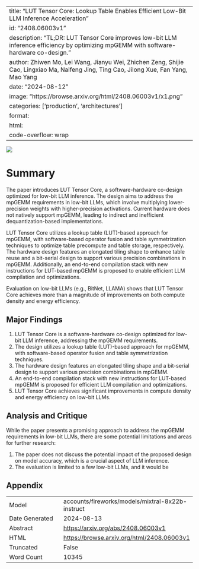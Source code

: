 
---
title: "LUT Tensor Core: Lookup Table Enables Efficient Low-Bit LLM Inference Acceleration"
id: "2408.06003v1"
description: "TL;DR: LUT Tensor Core improves low-bit LLM inference efficiency by optimizing mpGEMM with software-hardware co-design."
author: Zhiwen Mo, Lei Wang, Jianyu Wei, Zhichen Zeng, Shijie Cao, Lingxiao Ma, Naifeng Jing, Ting Cao, Jilong Xue, Fan Yang, Mao Yang
date: "2024-08-12"
image: "https://browse.arxiv.org/html/2408.06003v1/x1.png"
categories: ['production', 'architectures']
format:
  html:
    code-overflow: wrap
---

![](https://browse.arxiv.org/html/2408.06003v1/x1.png)

# Summary

The paper introduces LUT Tensor Core, a software-hardware co-design optimized for low-bit LLM inference. The design aims to address the mpGEMM requirements in low-bit LLMs, which involve multiplying lower-precision weights with higher-precision activations. Current hardware does not natively support mpGEMM, leading to indirect and inefficient dequantization-based implementations.

LUT Tensor Core utilizes a lookup table (LUT)-based approach for mpGEMM, with software-based operator fusion and table symmetrization techniques to optimize table precompute and table storage, respectively. The hardware design features an elongated tiling shape to enhance table reuse and a bit-serial design to support various precision combinations in mpGEMM. Additionally, an end-to-end compilation stack with new instructions for LUT-based mpGEMM is proposed to enable efficient LLM compilation and optimizations.

Evaluation on low-bit LLMs (e.g., BitNet, LLAMA) shows that LUT Tensor Core achieves more than a magnitude of improvements on both compute density and energy efficiency.

## Major Findings

1. LUT Tensor Core is a software-hardware co-design optimized for low-bit LLM inference, addressing the mpGEMM requirements.
2. The design utilizes a lookup table (LUT)-based approach for mpGEMM, with software-based operator fusion and table symmetrization techniques.
3. The hardware design features an elongated tiling shape and a bit-serial design to support various precision combinations in mpGEMM.
4. An end-to-end compilation stack with new instructions for LUT-based mpGEMM is proposed for efficient LLM compilation and optimizations.
5. LUT Tensor Core achieves significant improvements in compute density and energy efficiency on low-bit LLMs.

## Analysis and Critique

While the paper presents a promising approach to address the mpGEMM requirements in low-bit LLMs, there are some potential limitations and areas for further research:

1. The paper does not discuss the potential impact of the proposed design on model accuracy, which is a crucial aspect of LLM inference.
2. The evaluation is limited to a few low-bit LLMs, and it would be

## Appendix

|          |          |
|----------|----------|
| Model     | accounts/fireworks/models/mixtral-8x22b-instruct       |
| Date Generated     | 2024-08-13       |
| Abstract | [https://arxiv.org/abs/2408.06003v1](https://arxiv.org/abs/2408.06003v1)        |
| HTML     | [https://browse.arxiv.org/html/2408.06003v1](https://browse.arxiv.org/html/2408.06003v1)       |
| Truncated       | False       |
| Word Count       | 10345       |